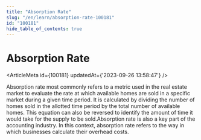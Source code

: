 ```yaml
---
title: "Absorption Rate"
slug: "/en/learn/absorption-rate-100181"
id: "100181"
hide_table_of_contents: true
---
```



# Absorption Rate

<ArticleMeta id={100181} updatedAt={'2023-09-26 13:58:47'} />
<div className='border-solid border-b border-t-0 my-4 border-[var(--ifm-color-gray-300)]' />

Absorption rate most commonly refers to a metric used in the real estate market to evaluate the rate at which available homes are sold in a specific market during a given time period. It is calculated by dividing the number of homes sold in the allotted time period by the total number of available homes. This equation can also be reversed to identify the amount of time it would take for the supply to be sold.Absorption rate is also a key part of the accounting industry. In this context, absorption rate refers to the way in which businesses calculate their overhead costs.
